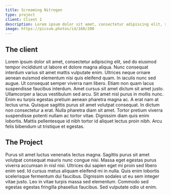 ```yaml
---
title: Screaming Nitrogen
type: project
client: Client 1
description: Lorem ipsum dolor sit amet, consectetur adipiscing elit, sed do eiusmod tempor incididunt ut labore et dolore magna aliqua.
image: https://picsum.photos/id/160/200
---
```


## The client

Lorem ipsum dolor sit amet, consectetur adipiscing elit, sed do eiusmod tempor incididunt ut labore et dolore magna aliqua. Nunc consequat interdum varius sit amet mattis vulputate enim. Ultrices neque ornare aenean euismod elementum nisi quis eleifend quam. In iaculis nunc sed augue. Ut consequat semper viverra nam libero. Etiam non quam lacus suspendisse faucibus interdum. Amet cursus sit amet dictum sit amet justo. Ullamcorper a lacus vestibulum sed arcu. Sit amet nisl purus in mollis nunc. Enim eu turpis egestas pretium aenean pharetra magna ac. A erat nam at lectus urna. Quisque sagittis purus sit amet volutpat consequat. In dictum non consectetur a erat. Nulla pharetra diam sit amet. Tortor pretium viverra suspendisse potenti nullam ac tortor vitae. Dignissim diam quis enim lobortis. Mattis pellentesque id nibh tortor id aliquet lectus proin nibh. Arcu felis bibendum ut tristique et egestas.

## The Project

Purus sit amet luctus venenatis lectus magna. Sagittis purus sit amet volutpat consequat mauris nunc congue nisi. Massa eget egestas purus viverra accumsan in nisl nisi. Ultrices dui sapien eget mi proin sed libero enim sed. Id cursus metus aliquam eleifend mi in nulla. Quis enim lobortis scelerisque fermentum dui faucibus. Dignissim sodales ut eu sem integer vitae justo. Leo in vitae turpis massa sed elementum. Commodo sed egestas egestas fringilla phasellus faucibus. Sed vulputate odio ut enim.
